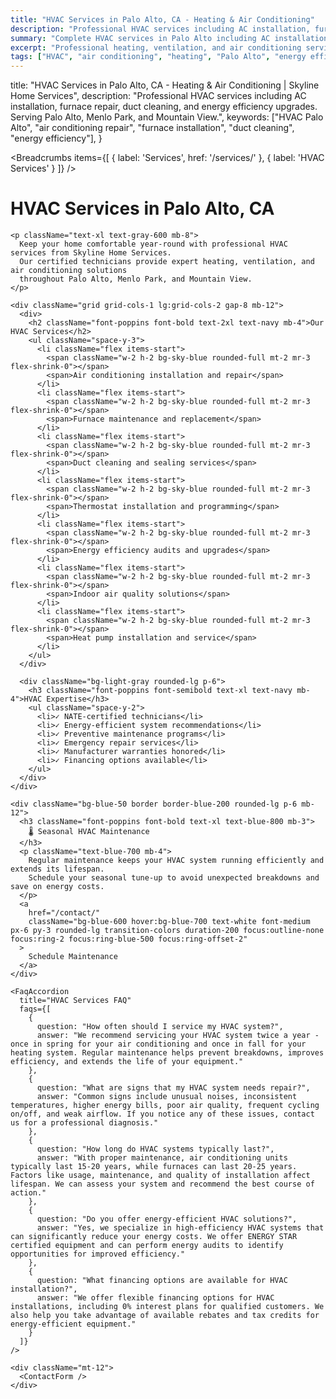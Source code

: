 ```yaml
---
title: "HVAC Services in Palo Alto, CA - Heating & Air Conditioning"
description: "Professional HVAC services including AC installation, furnace repair, duct cleaning, and energy efficiency upgrades. Serving Palo Alto, Menlo Park, and Mountain View."
summary: "Complete HVAC services in Palo Alto including AC installation, heating repair, duct cleaning, and energy efficiency solutions by certified technicians."
excerpt: "Professional heating, ventilation, and air conditioning services to keep your home comfortable year-round."
tags: ["HVAC", "air conditioning", "heating", "Palo Alto", "energy efficiency"]
---
```



  title: "HVAC Services in Palo Alto, CA - Heating & Air Conditioning | Skyline Home Services",
  description: "Professional HVAC services including AC installation, furnace repair, duct cleaning, and energy efficiency upgrades. Serving Palo Alto, Menlo Park, and Mountain View.",
  keywords: ["HVAC Palo Alto", "air conditioning repair", "furnace installation", "duct cleaning", "energy efficiency"],
}

<Breadcrumbs items={[
  { label: 'Services', href: '/services/' },
  { label: 'HVAC Services' }
]} />

<div className="py-16 bg-white">
  <div className="max-w-4xl mx-auto px-4 sm:px-6 lg:px-8">
    <h1 className="font-poppins font-bold text-4xl sm:text-5xl text-navy mb-6">
      HVAC Services in Palo Alto, CA
    </h1>
    
    <p className="text-xl text-gray-600 mb-8">
      Keep your home comfortable year-round with professional HVAC services from Skyline Home Services. 
      Our certified technicians provide expert heating, ventilation, and air conditioning solutions 
      throughout Palo Alto, Menlo Park, and Mountain View.
    </p>

    <div className="grid grid-cols-1 lg:grid-cols-2 gap-8 mb-12">
      <div>
        <h2 className="font-poppins font-bold text-2xl text-navy mb-4">Our HVAC Services</h2>
        <ul className="space-y-3">
          <li className="flex items-start">
            <span className="w-2 h-2 bg-sky-blue rounded-full mt-2 mr-3 flex-shrink-0"></span>
            <span>Air conditioning installation and repair</span>
          </li>
          <li className="flex items-start">
            <span className="w-2 h-2 bg-sky-blue rounded-full mt-2 mr-3 flex-shrink-0"></span>
            <span>Furnace maintenance and replacement</span>
          </li>
          <li className="flex items-start">
            <span className="w-2 h-2 bg-sky-blue rounded-full mt-2 mr-3 flex-shrink-0"></span>
            <span>Duct cleaning and sealing services</span>
          </li>
          <li className="flex items-start">
            <span className="w-2 h-2 bg-sky-blue rounded-full mt-2 mr-3 flex-shrink-0"></span>
            <span>Thermostat installation and programming</span>
          </li>
          <li className="flex items-start">
            <span className="w-2 h-2 bg-sky-blue rounded-full mt-2 mr-3 flex-shrink-0"></span>
            <span>Energy efficiency audits and upgrades</span>
          </li>
          <li className="flex items-start">
            <span className="w-2 h-2 bg-sky-blue rounded-full mt-2 mr-3 flex-shrink-0"></span>
            <span>Indoor air quality solutions</span>
          </li>
          <li className="flex items-start">
            <span className="w-2 h-2 bg-sky-blue rounded-full mt-2 mr-3 flex-shrink-0"></span>
            <span>Heat pump installation and service</span>
          </li>
        </ul>
      </div>
      
      <div className="bg-light-gray rounded-lg p-6">
        <h3 className="font-poppins font-semibold text-xl text-navy mb-4">HVAC Expertise</h3>
        <ul className="space-y-2">
          <li>✓ NATE-certified technicians</li>
          <li>✓ Energy-efficient system recommendations</li>
          <li>✓ Preventive maintenance programs</li>
          <li>✓ Emergency repair services</li>
          <li>✓ Manufacturer warranties honored</li>
          <li>✓ Financing options available</li>
        </ul>
      </div>
    </div>

    <div className="bg-blue-50 border border-blue-200 rounded-lg p-6 mb-12">
      <h3 className="font-poppins font-bold text-xl text-blue-800 mb-3">
        🌡️ Seasonal HVAC Maintenance
      </h3>
      <p className="text-blue-700 mb-4">
        Regular maintenance keeps your HVAC system running efficiently and extends its lifespan. 
        Schedule your seasonal tune-up to avoid unexpected breakdowns and save on energy costs.
      </p>
      <a 
        href="/contact/" 
        className="bg-blue-600 hover:bg-blue-700 text-white font-medium px-6 py-3 rounded-lg transition-colors duration-200 focus:outline-none focus:ring-2 focus:ring-blue-500 focus:ring-offset-2"
      >
        Schedule Maintenance
      </a>
    </div>

    <FaqAccordion 
      title="HVAC Services FAQ"
      faqs={[
        {
          question: "How often should I service my HVAC system?",
          answer: "We recommend servicing your HVAC system twice a year - once in spring for your air conditioning and once in fall for your heating system. Regular maintenance helps prevent breakdowns, improves efficiency, and extends the life of your equipment."
        },
        {
          question: "What are signs that my HVAC system needs repair?",
          answer: "Common signs include unusual noises, inconsistent temperatures, higher energy bills, poor air quality, frequent cycling on/off, and weak airflow. If you notice any of these issues, contact us for a professional diagnosis."
        },
        {
          question: "How long do HVAC systems typically last?",
          answer: "With proper maintenance, air conditioning units typically last 15-20 years, while furnaces can last 20-25 years. Factors like usage, maintenance, and quality of installation affect lifespan. We can assess your system and recommend the best course of action."
        },
        {
          question: "Do you offer energy-efficient HVAC solutions?",
          answer: "Yes, we specialize in high-efficiency HVAC systems that can significantly reduce your energy costs. We offer ENERGY STAR certified equipment and can perform energy audits to identify opportunities for improved efficiency."
        },
        {
          question: "What financing options are available for HVAC installation?",
          answer: "We offer flexible financing options for HVAC installations, including 0% interest plans for qualified customers. We also help you take advantage of available rebates and tax credits for energy-efficient equipment."
        }
      ]}
    />

    <div className="mt-12">
      <ContactForm />
    </div>
  </div>
</div>

<script
  type="application/ld+json"
  dangerouslySetInnerHTML={{
    __html: JSON.stringify({
      "@context": "https://schema.org",
      "@type": "Service",
      "name": "HVAC Services",
      "description": "Professional HVAC services including air conditioning installation, furnace repair, duct cleaning, and energy efficiency upgrades in Palo Alto, CA.",
      "provider": {
        "@type": "HomeAndConstructionBusiness",
        "name": "Skyline Home Services",
        "address": {
          "@type": "PostalAddress",
          "streetAddress": "2211 Elm Street",
          "addressLocality": "Palo Alto",
          "addressRegion": "CA",
          "postalCode": "94301"
        },
        "telephone": "(650) 555-0199"
      },
      "areaServed": [
        "Palo Alto, CA",
        "Menlo Park, CA", 
        "Mountain View, CA"
      ],
      "availableChannel": {
        "@type": "ServiceChannel",
        "availableLanguage": "English",
        "servicePhone": "(650) 555-0199",
        "serviceUrl": "https://skylinehomesvc.vercel.app/services/hvac/"
      }
    })
  }}
/>
\`\`\`
